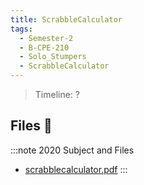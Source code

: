 ```yaml
---
title: ScrabbleCalculator
tags:
  - Semester-2
  - B-CPE-210
  - Solo_Stumpers
  - ScrabbleCalculator
---
```

> Timeline: ?


## Files 📂

:::note 2020 Subject and Files
- [scrabblecalculator.pdf](https://github.com/Studio-17/Epitech-Subjects/raw/main/Semester-2/B-CPE-210/Solo_Stumpers/ScrabbleCalculator/scrabblecalculator.pdf)
:::
